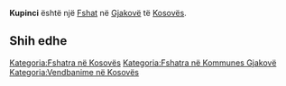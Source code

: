 {{Fshat në Kosovës
 | Emri                = Kupinci
| srp_N_name = Kupinci
| srp_N_FULL_NAME_RO = Kupinci
| srp_N_FULL_NAME_ND_RO = Kupinci
| srp_N_SORT_NAME_RG = KUPINCI
| srp_N_FULL_NAME_RG = Kupinci
| srp_N_FULL_NAME_ND_RG = Kupinci

 | Emri (Rasa dhanore) = 
 | Figura              = 
 | Shteti              = Kosovo
 | Komuna              = Gjakovë
 | Kodi postar         = 
 | Sipërfaqja          = 

 | Popullsia           = 

 | Regj. i popullsisë  = 
 | Dend. e popullsisë  = 
 | Faqja zyrtare       = 
 <!--- Koordinatat ----> 
 | Gjerësia            = 42.312222
 | Gjatësia            = 21.1525
 | Lartësia            = 
}}
'''Kupinci''' është një [[Fshat]] në [[Gjakovë]] të [[Kosovës]].

<!-- == Gjeografia == -->
<!-- == Historia == -->
<!-- == Demografia == -->
== Shih edhe ==
{{Komuna Gjakovë}}
{{Kosovo-Administrata-Cung}}

[[Kategoria:Fshatra në Kosovës]]
[[Kategoria:Fshatra në Kommunes Gjakovë]]
[[Kategoria:Vendbanime në Kosovës]]